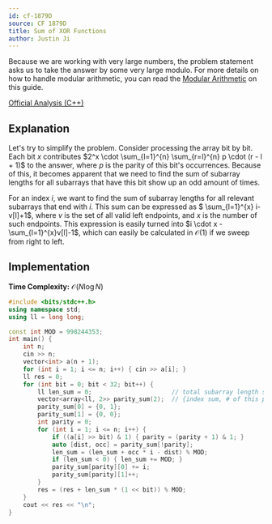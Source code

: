 ```yaml
---
id: cf-1879D
source: CF 1879D
title: Sum of XOR Functions
author: Justin Ji
---
```


<Warning title="Be careful with integer overflow!">

Because we are working with very large numbers, the problem statement asks us to
take the answer by some very large modulo. For more details on how to handle modular
arithmetic, you can read the [Modular Arithmetic](https://usaco.guide/gold/modular)
on this guide.

</Warning>

[Official Analysis (C++)](https://codeforces.com/blog/entry/120773)

## Explanation
Let's try to simplify the problem. Consider processing the array bit by bit.
Each bit $x$ contributes $2^x \cdot \sum_{l=1}^{n} \sum_{r=l}^{n} p \cdot
(r - l + 1)$ to the answer, where $p$ is the parity of this bit's occurrences.
Because of this, it becomes apparent that we need to find the sum of subarray
lengths for all subarrays that have this bit show up an odd amount of times.

For an index $i$, we want to find the sum of subarray lengths for all relevant
subarrays that end with $i$. This sum can be expressed as
$ \sum_{l=1}^{x} i-v[l]+1$, where $v$ is the set of all valid left
endpoints, and $x$ is the number of such endpoints. This expression is easily
turned into $i \cdot x - \sum_{l=1}^{x}v[l]-1$, which can easily be calculated in
$\mathcal{O}(1)$ if we sweep from right to left.

## Implementation

**Time Complexity:** $\mathcal{O}(N\log{N})$

<LanguageSection>

<CPPSection>

```cpp
#include <bits/stdc++.h>
using namespace std;
using ll = long long;

const int MOD = 998244353;
int main() {
	int n;
	cin >> n;
	vector<int> a(n + 1);
	for (int i = 1; i <= n; i++) { cin >> a[i]; }
	ll res = 0;
	for (int bit = 0; bit < 32; bit++) {
		ll len_sum = 0;                      // total subarray length sum
		vector<array<ll, 2>> parity_sum(2);  // {index sum, # of this parity}
		parity_sum[0] = {0, 1};
		parity_sum[1] = {0, 0};
		int parity = 0;
		for (int i = 1; i <= n; i++) {
			if ((a[i] >> bit) & 1) { parity = (parity + 1) & 1; }
			auto [dist, occ] = parity_sum[!parity];
			len_sum = (len_sum + occ * i - dist) % MOD;
			if (len_sum < 0) { len_sum += MOD; }
			parity_sum[parity][0] += i;
			parity_sum[parity][1]++;
		}
		res = (res + len_sum * (1 << bit)) % MOD;
	}
	cout << res << "\n";
}
```

</CPPSection>

</LanguageSection>
